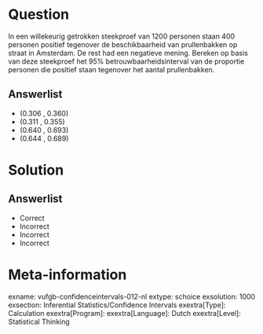 Question
========
  
In een willekeurig getrokken steekproef van 1200 personen staan 400 personen positief tegenover de beschikbaarheid van prullenbakken op straat in Amsterdam. De rest had een negatieve mening. Bereken op basis van deze steekproef het 95% betrouwbaarheidsinterval van de proportie personen die positief staan tegenover het aantal prullenbakken. 
  
Answerlist
----------
* (0.306 , 0.360)
* (0.311 , 0.355)
* (0.640 , 0.693)
* (0.644 , 0.689)


Solution
========

Answerlist
----------
* Correct
* Incorrect
* Incorrect
* Incorrect

Meta-information
================
exname: vufgb-confidenceintervals-012-nl
extype: schoice
exsolution: 1000
exsection: Inferential Statistics/Confidence Intervals
exextra[Type]: Calculation
exextra[Program]: 
exextra[Language]: Dutch
exextra[Level]: Statistical Thinking
